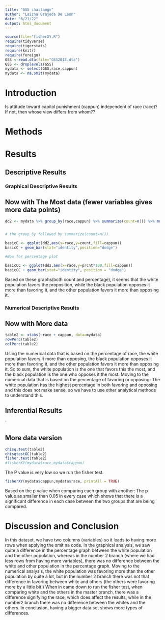 ```yaml
---
title: "GSS challange"
author: "Laizha Grajeda De Leon"
date: "6/21/22"
output: html_document
---
```








```r
source(file="fisherXY.R")
require(tidyverse)
require(tigerstats)
require(knitr)
require(foreign)
GSS <-read.dta(file="GSS2018.dta")
GSS <- droplevels(GSS)
mydata <- select(GSS,race,cappun)
mydata <- na.omit(mydata)
```

# Introduction

<!--In this section you explain what you are trying to show.  Where did the data come from?  What is the research or other question you are trying to answer?.  If you skimp in this section expect to be marked down in your grade. Paint a picture of the project a couple of paragraphs is expected!-->

Is attitude toward capitol punishment (cappun) independent of race (race)?
If not, then whose view differs from whom??

# Methods

<!--Decide on your methods:  use "variable analysis" or other appropriate descriptors.  Make sure to choose at least one graphical method and at least one numerical method. Discuss what data manipulations may be needed for example subsetting or other binning procedures and what sort of graphical displays and inferential tools will be used!-->

# Results

<!--Divide this section into two sub-sections:  One for your descriptive  results and one for your inferential results.!-->

## Descriptive Results

### Graphical Descriptive Results

<!--Graphical results here.  Make sure to show your code.  Provide appropriate labels for axes, giving units if possible, and provide a good title for the graph, too.  Use the graphical results to describe the patterns if any that exist in the data as focused toward the research question. Bottom line is to explain the features of the graph that are relevant to conforming or departing to what is expected by your null hypothesis !-->



## Now with The Most data (fewer variables gives more data points)

```r
dd2 <- mydata %>% group_by(race,cappun) %>% summarize(count=n()) %>% mutate(prcnt=count/sum(count))


# the group_by followed by summarize(count=n())

basicC <- ggplot(dd2,aes(x=race,y=count,fill=cappun))
basicC + geom_bar(stat="identity",position="dodge")

#Now for percentage plot

basicCC <- ggplot(dd2,aes(x=race,y=prcnt*100,fill=cappun)) 
basicCC + geom_bar(stat="identity", position = "dodge")
```

Based on these graphs(both count and percentage), it seems that the white population favors the proposition, while the black population opposes it more than favoring it, and the other population favors it more than opposing it.  

### Numerical Descriptive Results

<!--Numerical results go here. Use the numerical results to describe the patterns if any that exist in the data as focused toward the research question!-->




## Now with More data 

```r
table2 <- xtabs(~race + cappun, data=mydata)
rowPerc(table2)
colPerc(table2)
```


Using the numerical data that is based on the percentage of race, the white population favors it more than opposing, the black population opposes it more than favoring it, and the other population favors it more than opposing it. So to sum, the white population is the one that favors this the most, and the black population is the one who opposes it the most. 
Moving to the numerical data that is based on the percentage of favoring or opposing: 
The white population has the highest percentage in both favoring and opposing and this does not make sense, so we have to use other analytical methods to understand this. 



## Inferential Results

<!--State hypothesis clearly.  Make sure your discussion of the inferential test covers all the aspects that the test output produces, such as test statistic, p-value etc.  Make a decision about the null hypothesis, explain the assumptions on which the selected test/procedure was based, and why the chosen procedure satisfys the assumptions and is appropriate to answer the research question!-->

`


## More data version

```r
chisq.test(table2)
chisqtestGC(table2)
fisher.test(table2)
#fisherXY(mydata$race,mydata$cappun)
```

The P value is very low so we run the fisher test.




```r
fisherXY(mydata$cappun,mydata$race, printAll = TRUE)
```
 
Based on the p value when comparing each group with another:
The p value as smaller than 0.05 in every case which shows that there is a significant difference in each case between the two groups that are being compared. 

# Discussion and Conclusion

<!--Discussion and conclusion here.  If you found a relationship be sure to consider whether the relationship occurs because one of the variavbles causes the other, or whether they perhasps are related for some other reason.  Watch the chapter 6 videos from the GeorgeTown videos collection.!-->

In this dataset, we have two columns (variables) so it leads to having more rows when applying the omit na code. In the graphical analysis, we saw quite a difference in the percentage graph between the white population and the other population, whereas in the number 2 branch (where we had less rows from having more variables), there was no difference between the white and other population in the percentage graph. 
Moving to the numerical analysis, the white population was favoring more than the other population by quite a lot, but in the number 2 branch there was not that difference in favoring between white and others (the others were favoring more by a little bit.)
When in came down to run the fisher test, when comparing white and the others in the master branch, there was a difference signifying the race, which does affect the results, while in the number2 branch there was no difference between the whites and the others.
In conclusion, having a bigger data set shows more types of differences. 





